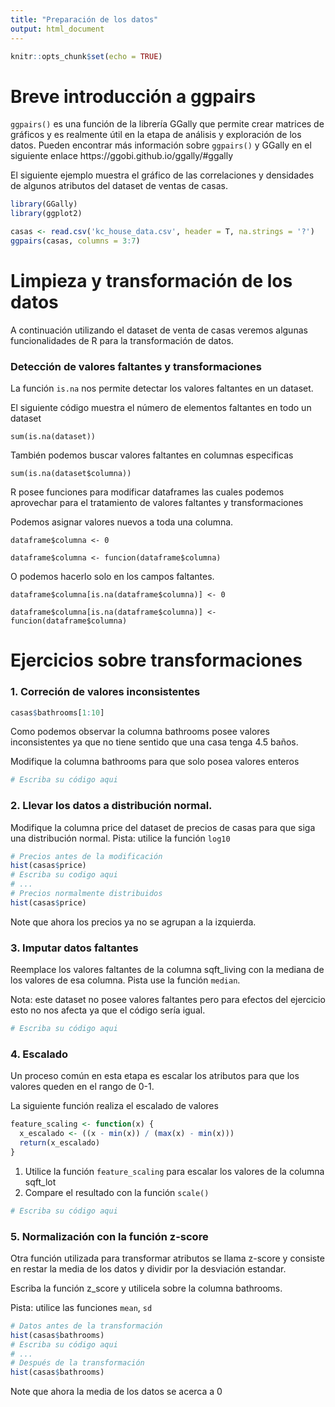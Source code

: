 ```yaml
---
title: "Preparación de los datos"
output: html_document
---
```


```r
knitr::opts_chunk$set(echo = TRUE)
```

# 

# Breve introducción a ggpairs

`ggpairs()` es una función de la librería GGally que permite crear matrices de gráficos y es realmente útil en la etapa de análisis y exploración de los datos. Pueden encontrar más información sobre `ggpairs()` y GGally en el siguiente enlace https://ggobi.github.io/ggally/#ggally

El siguiente ejemplo muestra el gráfico de las correlaciones y densidades de algunos atributos del dataset de ventas de casas.

```r
library(GGally)
library(ggplot2)

casas <- read.csv('kc_house_data.csv', header = T, na.strings = '?')
ggpairs(casas, columns = 3:7)
```


# Limpieza y transformación de los datos

A continuación utilizando el dataset de venta de casas veremos algunas funcionalidades de R para la transformación de datos.

### Detección de valores faltantes y transformaciones

La función `is.na` nos permite detectar los valores faltantes en un dataset.

El siguiente código muestra el número de elementos faltantes en todo un dataset

`sum(is.na(dataset))`


También podemos buscar valores faltantes en columnas especificas

`sum(is.na(dataset$columna))`


R posee funciones para modificar dataframes las cuales podemos aprovechar para el tratamiento de valores faltantes y transformaciones

Podemos asignar valores nuevos a toda una columna.

`dataframe$columna <- 0`

`dataframe$columna <- funcion(dataframe$columna)`

O podemos hacerlo solo en los campos faltantes.

`dataframe$columna[is.na(dataframe$columna)] <- 0`

`dataframe$columna[is.na(dataframe$columna)] <- funcion(dataframe$columna)`

# Ejercicios sobre transformaciones

### 1. Correción de valores inconsistentes
```r
casas$bathrooms[1:10]
```
Como podemos observar la columna bathrooms posee valores inconsistentes ya que no tiene sentido que una casa tenga 4.5 baños. 

Modifique la columna bathrooms para que solo posea valores enteros

```r
# Escriba su código aqui
```

### 2. Llevar los datos a distribución normal.

Modifique la columna price del dataset de precios de casas para que siga una distribución normal. Pista: utilice la función `log10`

```r
# Precios antes de la modificación
hist(casas$price)
# Escriba su codigo aqui
# ...
# Precios normalmente distribuidos
hist(casas$price)
```

Note que ahora los precios ya no se agrupan a la izquierda.

### 3. Imputar datos faltantes

Reemplace los valores faltantes de la columna sqft_living con la mediana de los valores de esa columna. Pista use la función `median`.

Nota: este dataset no posee valores faltantes pero para efectos del ejercicio esto no nos afecta ya que el código sería igual.

```r
# Escriba su código aqui
```


### 4. Escalado

Un proceso común en esta etapa es escalar los atributos para que los valores queden en el rango de 0-1.

La siguiente función realiza el escalado de valores

```r
feature_scaling <- function(x) {
  x_escalado <- ((x - min(x)) / (max(x) - min(x)))
  return(x_escalado)
}
```

1. Utilice la función `feature_scaling` para escalar los valores de la columna sqft_lot
2. Compare el resultado con la función `scale()`

```r
# Escriba su código aqui
```

### 5. Normalización con la función z-score

Otra función utilizada para transformar atributos se llama z-score y consiste en restar la media de los datos y dividir por la desviación estandar.

Escriba la función z_score y utilicela sobre la columna bathrooms. 

Pista: utilice las funciones `mean`, `sd`

```r
# Datos antes de la transformación
hist(casas$bathrooms)
# Escriba su código aqui
# ...
# Después de la transformación
hist(casas$bathrooms)
```

Note que ahora la media de los datos se acerca a 0




